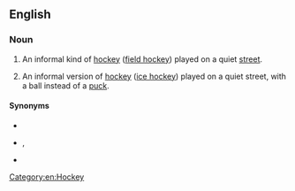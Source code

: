 ==English==

===Noun===
{{en-noun|-}}

# {{lb|en|British}} An informal kind of [[hockey]] ([[field hockey]]) played on a quiet [[street]].
# {{lb|en|North American}} An informal version of [[hockey]] ([[ice hockey]]) played on a quiet street, with a ball instead of a [[puck]].

====Synonyms====
* {{l|en|road hockey}}
* {{l|en|shinny}}, {{l|en|shinny hockey}} {{qualifier|Canada}}
* {{l|en|ball hockey}} {{qualifier|Canada}}

[[Category:en:Hockey]]